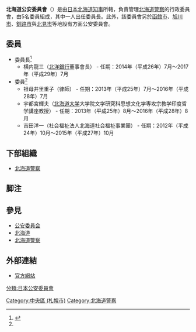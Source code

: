 {{primarysources}}
{{Infobox Govt Agency
  | agency_name     = 北海道公安委員會
  | nativename      = {{lang|ja|北海道公安委員会}}{{ja}}<br>{{lang|ja|ほっかいどうこうあんいいんかい}}
  | nativename_r    = Hokkaido Prefectural Public Safety Commission{{en}}
  | jurisdiction    = [[File:Flag_of_Hokkaido_Prefecture.svg|20px]] [[北海道|北海道]]
  | seal            = 
  | seal_width      = 
  | seal_caption    = 
  | logo            = 
  | logo_width      = 
  | logo_caption    = 
  | formed          = 
  | preceding1      = 
  | preceding2      =
  | dissolved       = 
  | superseding     = 
  | employees       = 5人
  | budget          = 
  | minister1_name  = 
  | minister1_pfo   = 
  | minister2_name  = 
  | minister2_pfo   =
  | chief1_title    = 委員長
  | chief1          = 橫內龍三
  | chief2_title    = 
  | chief2          = 
  | chief3_title    = 
  | chief3          = 
  | parent_agency   = [[北海道知事|北海道知事]]
  | child1_agency   = [[北海道警察|北海道警察]]
  | child2_agency   = [[北海道函館方面公安委員會|函館方面公安委員會]]
  | child3_agency   = [[北海道旭川方面公安委員會|旭川方面公安委員會]]
  | child4_agency   = [[北海道釧路方面公安委員會|釧路方面公安委員會]]
  | child5_agency   = [[北海道北見方面公安委員會|北見方面公安委員會]]
  | child6_agency   = 
  | child7_agency   = 
  | child8_agency   = 
  | child9_agency   = 
  | keydocument1    = 
  | keydocument2    =
  | picture         = Hokkaido-Pref-Police-hq-01.jpg
  | picture_width   = 250px
  | picture_caption = 北海道公安委員會所在地
  | headquarters    = {{JPN}}<br/>[[北海道|北海道]][[札幌市|札幌市]][[中央區_(札幌市)|中央區]]北2條西7丁目
  | website         = [http://www.police.pref.hokkaido.lg.jp/iinkai/kouan-top.html 北海道公安委員会]
  | footnotes       = 
}}
'''北海道公安委員會'''（{{jpn|j=北海道公安委員会|hg=ほっかいどうこうあんいいんかい|rm=Hokkaidō Kō'an-i'inkai}}）是由[[日本|日本]][[北海道知事|北海道知事]]所轄，負責管理[[北海道警察|北海道警察]]的行政委員會，由5名委員組成，其中一人出任委員長。此外，該委員會另於[[函館市|函館市]]、[[旭川市|旭川市]]、[[釧路市|釧路市]]與[[北見市|北見市]]等地設有方面公安委員會。

== 委員 ==
* 委員長<ref name="iin">{{Cite web|url=http://www.police.pref.hokkaido.lg.jp/iinnkai/profile/profile.html|title=北海道公安委員会委員の紹介|work=北海道公安委員会|publisher=北海道警察|accessdate=2016-01-31|deadurl=yes|archiveurl=https://web.archive.org/web/20130814054139/http://www.police.pref.hokkaido.lg.jp/iinnkai/profile/profile.html|archivedate=2013-08-14}}</ref>
** 横内龍三（[[北洋銀行|北洋銀行]]董事會長） - 任期：2014年（平成26年）7月～2017年（平成29年）7月
* 委員<ref name="iin"/>
** 祖母井里重子（律師） - 任期：2013年（平成25年）7月～2016年（平成28年）7月
** 宇都宮輝夫（[[北海道大学|北海道大学]]大学院文学研究科思想文化学専攻宗教学印度哲学講座教授） - 任期：2013年（平成25年）8月～2016年（平成28年）8月
** 吉田洋一（社会福祉法人北海道社会福祉事業團） - 任期：2012年（平成24年）10月～2015年（平成27年）10月

== 下部組織 ==
* [[北海道警察|北海道警察]]

== 脚注 ==
<references />

== 參見 ==
* [[公安委員会|公安委員会]]
* [[北海道|北海道]]
* [[北海道警察|北海道警察]]

== 外部連結 ==
* [http://www.police.pref.hokkaido.lg.jp/iinnkai/kouan-top.html 官方網站]{{Wayback|url=http://www.police.pref.hokkaido.lg.jp/iinnkai/kouan-top.html |date=20161220111643 }}
{{日本都道府縣公安委員會}}
[[分類:日本公安委員會|分類:日本公安委員會]]
[[Category:中央區_(札幌市)|Category:中央區 (札幌市)]]
[[Category:北海道警察|Category:北海道警察]]